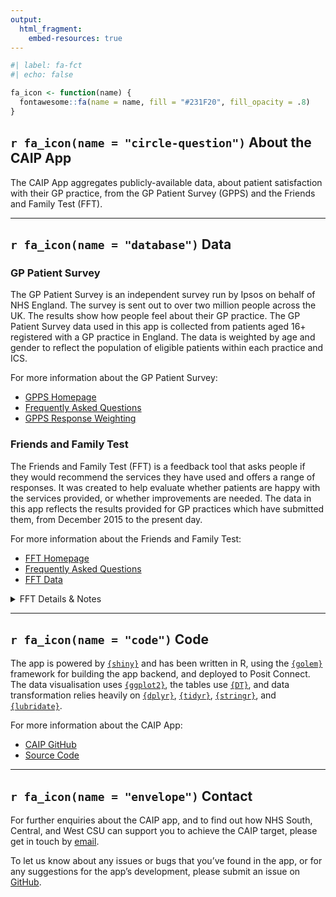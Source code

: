 ```yaml
---
output: 
  html_fragment:
    embed-resources: true
---
```


<style>
 summary {
  display: list-item
}
</style>


```r
#| label: fa-fct
#| echo: false

fa_icon <- function(name) {
  fontawesome::fa(name = name, fill = "#231F20", fill_opacity = .8)
}
```

## `r fa_icon(name = "circle-question")` About the CAIP App

The CAIP App aggregates publicly-available data, about patient satisfaction with their GP practice, from the GP Patient Survey (GPPS) and the Friends and Family Test (FFT).

---

## `r fa_icon(name = "database")` Data

### GP Patient Survey

The GP Patient Survey is an independent survey run by Ipsos on behalf of NHS England. The survey is sent out to over two million people across the UK. The results show how people feel about their GP practice. The GP Patient Survey data used in this app is collected from patients aged 16+ registered with a GP practice in England. The data is weighted by age and gender to reflect the population of eligible patients within each practice and ICS.

For more information about the GP Patient Survey:

-   [GPPS Homepage](https://gp-patient.co.uk/)
-   [Frequently Asked Questions](https://gp-patient.co.uk/faq)
-   [GPPS Response Weighting](https://gp-patient.co.uk/weighted-data)

### Friends and Family Test

The Friends and Family Test (FFT) is a feedback tool that asks people if they would recommend the services they have used and offers a range of responses. It was created to help evaluate whether patients are happy with the services provided, or whether improvements are needed. The data in this app reflects the results provided for GP practices which have submitted them, from December 2015 to the present day.

For more information about the Friends and Family Test:

-   [FFT Homepage](https://www.england.nhs.uk/fft)
-   [Frequently Asked Questions](https://www.england.nhs.uk/fft/friends-and-family-test-development-project-2018-19/faqs/)
-   [FFT Data](https://www.england.nhs.uk/fft/friends-and-family-test-data/)

<details>
  <summary>FFT Details & Notes</summary>
  -   FFT was [redeveloped in 2018/19](https://www.england.nhs.uk/fft/friends-and-family-test-development-project-2018-19/), leading to changes to the question/response wording, which were rolled out from April 2020.
  -   The CAIP App standardizes the responses from the FFT to reflect the new question format, but also includes responses from before the redevelopment.
  -   Data submission and publication was paused from February 2020, during the response to COVID-19, and was restarted for GP practices from July 2022.
</details>

---

<!-- ## `r fa_icon(name = "chart-simple")` Comparison Methodology -->

<!-- The second iteration of this tool will contain the ability to compare between similar practices. This will be developed using practice location, workforce, population and deprivation data. -->

<!-- <details> -->
<!--   <summary>`r fa_icon(name = "arrow-down")` Advanced Methodology Details</summary> -->
<!-- The metholodogy for the comparison... -->
<!-- </details> -->

<!-- --- -->

## `r fa_icon(name = "code")` Code

The app is powered by [`{shiny}`](https://shiny.posit.co/) and has been written in R, using the [`{golem}`](https://thinkr-open.github.io/golem/) framework for building the app backend, and deployed to Posit Connect. The data visualisation uses [`{ggplot2}`](https://ggplot2.tidyverse.org/), the tables use [`{DT}`](https://rstudio.github.io/DT/), and data transformation relies heavily on [`{dplyr}`](https://dplyr.tidyverse.org/), [`{tidyr}`](https://dplyr.tidyverse.org/), [`{stringr}`](https://stringr.tidyverse.org/), and [`{lubridate}`](https://lubridate.tidyverse.org/).

For more information about the CAIP App:

-   [CAIP GitHub](https://github.com/NHS-South-Central-and-West/CAIP)
-   [Source Code](https://github.com/NHS-South-Central-and-West/CAIP/R)

---

## `r fa_icon(name = "envelope")` Contact

For further enquiries about the CAIP app, and to find out how NHS South, Central, and West CSU can support you to achieve the CAIP target, please get in touch by [email](mailto:scwcsu.primarycaresupport@nhs.net).

To let us know about any issues or bugs that you've found in the app, or for any suggestions for the app's development, please submit an issue on [GitHub](https://github.com/NHS-South-Central-and-West/CAIP/issues).
